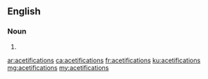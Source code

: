 ==English==

===Noun===
{{head|en|noun plural form}}

# {{plural of|acetification|lang=en}}

[[ar:acetifications]]
[[ca:acetifications]]
[[fr:acetifications]]
[[ku:acetifications]]
[[mg:acetifications]]
[[my:acetifications]]